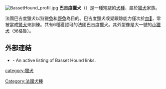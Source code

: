 {{expand|time=2013-10-27T05:45:11+00:00}}
{{unreferenced|time=2013-10-27T05:45:11+00:00}}
[[Image:BassetHound_profil.jpg|thumb]]
'''巴吉度獵犬'''（{{lang-fr|Basset hound}}）是一種短腿的[[犬種|犬種]]，屬於[[獵犬|獵犬]]家族。

法國巴吉度獵犬以狩獵[[兔|兔]]和[[野兔|野兔]]為目的。巴吉度獵犬嗅覺跟踪能力僅次於[[血𤟥|血𤟥]]，常被當成[[警犬|警犬]]來訓練。共有6種獲認可的法國巴吉度獵犬。其外型像是大一號的[[小獵犬|小獵犬]]（米格魯）。

== 外部連結 ==
{{commons}}
* {{dmoz|Recreation/Pets/Dogs/Breeds/Hound_Group/Basset_Hound/}} - An active listing of Basset Hound links.

[[category:獵犬|category:獵犬]]
[[Category:法國犬種|Category:法國犬種]]